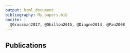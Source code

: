 ```yaml
--- 
output: html_document
bibliography: My_papers.bib
nocite: | 
  @Grossman2017, @Dhillon2015, @Diagne2014, @Pan2008
---
```


## Publications
